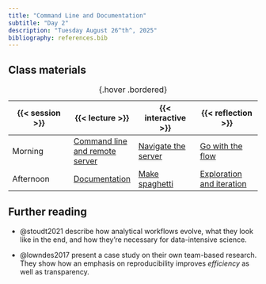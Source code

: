 ```yaml
---
title: "Command Line and Documentation"
subtitle: "Day 2"
description: "Tuesday August 26^th^, 2025"
bibliography: references.bib
---
```


## Class materials

| {{< session >}} | {{< lecture >}} | {{< interactive >}} | {{< reflection >}} |
|------------------|------------------|------------------|------------------|
| Morning | [Command line and remote server](lecture-slides/lecture-day2am-slides.qmd){target="_blank"} | [Navigate the server](interactive/interactive-day2am.qmd) | [Go with the flow](https://forms.gle/GjKm3S9fef74jN8w5){target="_blank"} |
| Afternoon | [Documentation](lecture-slides/lecture-day2pm-slides.qmd){target="_blank"} | [Make spaghetti](interactive/interactive-day1pm.qmd) | [Exploration and iteration](https://forms.gle/2NfM8nrq6BCKjRdx5){target="_blank"} |

: {.hover .bordered}

## Further reading

-   @stoudt2021 describe how analytical workflows evolve, what they look like in the end, and how they're necessary for data-intensive science.

-   @lowndes2017 present a case study on their own team-based research. They show how an emphasis on reproducibility improves *efficiency* as well as transparency.
